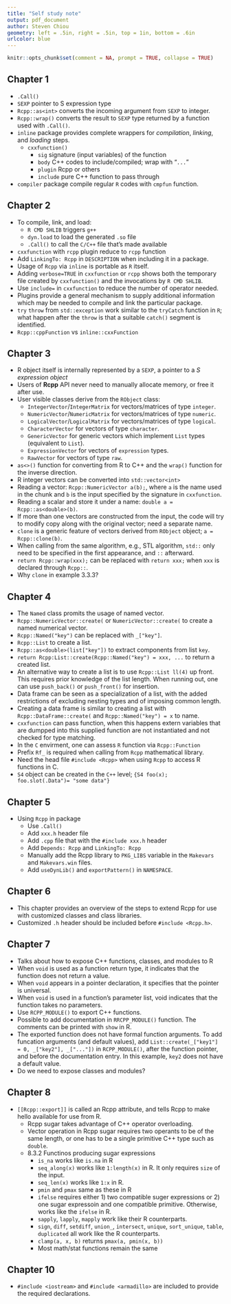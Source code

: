 ```yaml
---
title: "Self study note"
output: pdf_document
author: Steven Chiou
geometry: left = .5in, right = .5in, top = 1in, bottom = .6in
urlcolor: blue
---
```


```R
knitr::opts_chunk$set(comment = NA, prompt = TRUE, collapse = TRUE)
```

## Chapter 1
  - `.Call()` 
  - `SEXP` pointer to S expression type
  - `Rcpp::as<int>` converts the incoming argument from `SEXP` to integer.
  - `Rcpp::wrap()` converts the result to `SEXP` type returned by a function used with `.Call()`.
  - `inline` package provides complete wrappers for *compilation*, *linking*, and *loading* steps. 
    - `cxxfunction()` 
      - `sig` signature (input variables) of the function
      - `body` C++ codes to include/compiled; wrap with "`...`"
      - `plugin` Rcpp or others
      - `include` pure C++ function to pass through
  - `compiler` package compile regular `R` codes with `cmpfun` function.
      
## Chapter 2
  - To compile, link, and load:
    - `R CMD SHLIB` triggers `g++`
    - `dyn.load` to load the generated `.so` file
    - `.Call()` to call the `C/C++` file that's made available
  - `cxxfunction` with `rcpp` plugin reduce to `rcpp` function
  - Add `LinkingTo: Rcpp` in `DESCRIPTION` when including it in a package. 
  - Usage of `Rcpp` via `inline` is portable as `R` itself.
  - Adding `verbose=TRUE` in `cxxfunction` or `rcpp` shows both the temporary file created by `cxxfunction()` and the invocations by `R CMD SHLIB`. 
  - Use `include=` in `cxxfunction` to reduce the number of operator needed.
  - Plugins provide a general mechanism to supply additional information which may be needed to compile and link the particular package.
  - `try` `throw` from `std::exception` work similar to the `tryCatch` function in `R`; what happen after the `throw` is that a suitable `catch()` segment is identified.
  - `Rcpp::cppFunction` vs  `inline::cxxFunction`

## Chapter 3
  - R object itself is internally represented by a `SEXP`, a pointer to a *S expression object*
  - Users of **Rcpp** API never need to manually allocate memory, or free it after use. 
  - User visible classes derive from the `RObject` class: 
    - `IntegerVector`/`IntegerMatrix` for vectors/matrices of type `integer`.
    - `NumericVector`/`NumericMatrix` for vectors/matrices of type `numeric`.
    - `LogicalVector`/`LogicalMatrix` for vectors/matrices of type `logical`.
    - `CharacterVector` for vectors of type `character`.
    - `GenericVector` for generic vectors which implement `List` types (equivalent to `List`).
    - `ExpressionVector` for vectors of `expression` types.
    - `RawVector` for vectors of type `raw`.
  - `as<>()` function for converting from R to C++ and the `wrap()` function for the inverse direction. 
  - R integer vectors can be converted into `std::vector<int>`
  - Reading a vector: `Rcpp::NumericVector a(b);`, where `a` is the name used in the chunk and `b` is the input specified by the signature in `cxxfunction`.
  - Reading a scalar and store it under a name: `double a = Rcpp::as<double>(b)`.
  - If more than one vectors are constructed from the input, the code will try to modify copy along with the original vector; need a separate name.
  - `clone` is a generic feature of vectors derived from `RObject` object; `a = Rcpp::clone(b)`.
  - When calling from the same algorithm, e.g., STL algorithm, `std::` only need to be specified in the first appearance, and `::` afterward.
  - `return Rcpp::wrap(xxx);` can be replaced with `return xxx;` when `xxx` is declared through `Rcpp::`.
  - Why `clone` in example 3.3.3?
  
## Chapter 4
  - The `Named` class promits the usage of named vector.
  - `Rcpp::NumericVector::create(` or `NumericVector::create(` to create a named numerical vector.
  - `Rcpp::Named("key")` can be replaced with `_["key"]`.
  - `Rcpp::List` to create a list. 
  - `Rcpp::as<double>(list["key"])` to extract components from list `key`.
  - `return Rcpp:List::create(Rcpp::Named("key") = xxx, ...` to return a created list.
  - An alternative way to create a list is to use `Rcpp::List ll(4)` up front. This requires prior knowledge of the list length. When running out, one can use `push_back()` or `push_front()` for insertion. 
  - Data frame can be seen as a specialization of a list, with the added restrictions of excluding nesting types and of imposing common length. 
  - Creating a data frame is similar to creating a list with `Rcpp::DataFrame::create(` and `Rcpp::Named("key") = x` to name. 
  - `cxxfunction` can pass function, when this happens extern variables that are dumpped into this supplied function are not instantiated and not checked for type matching.
  - In the `C` envirment, one can assess `R` function via `Rcpp::Function`
  - Prefix `Rf_` is required when calling from `Rcpp` mathematical library.
  - Need the head file `#include <Rcpp>` when using `Rcpp` to access R functions in C.
  - `S4` object can be created in the `C++` level; 
  `{S4 foo(x);
  foo.slot(.Data")= "some data"}`
   
## Chapter 5
  - Using `Rcpp` in package
    - Use `.Call()`
    - Add `xxx.h` header file
    - Add `.cpp` file that with the `#include xxx.h` header 
    - Add `Depends: Rcpp` and `LinkingTo: Rcpp`
    - Manually add the Rcpp library to `PKG_LIBS` variable in the `Makevars` and `Makevars.win` files.
    - Add `useDynLib()` and `exportPattern()` in `NAMESPACE`.
    
## Chapter 6
  - This chapter provides an overview of the steps to extend Rcpp for use with customized classes and class libraries. 
  - Customized `.h` header should be included before `#include <Rcpp.h>`.
  
## Chapter 7
  - Talks about how to expose C++ functions, classes, and modules to R
  - When `void` is used as a function return type, it indicates that the function does not return a value. 
  - When `void` appears in a pointer declaration, it specifies that the pointer is universal. 
  - When `void` is used in a function's parameter list, void indicates that the function takes no parameters.
  - Use `RCPP_MODULE()` to export C++ functions.
  - Possible to add documentation in `RRCPP_MODULE()` function. The comments can be printed with `show` in R.
  - The exported function does not have formal function arguments. To add funcation arguments (and default values), add `List::create(_["key1"] = 0, _["key2"], _["..."])` in `RCPP_MODULE()`, after the function pointer, and before the documentation entry. In this example, `key2` does not have a default value.
  - Do we need to expose classes and modules?
  
## Chapter 8
- `[[Rcpp::export]]` is called an Rcpp attribute, and tells Rcpp to make hello available for use
from R.
  - Rcpp sugar takes advantage of C++ operator overloading.
  - Vector operation in Rcpp sugar requires two operants to be of the same length, or one has to be a single primitive C++ type such as `double`.
  - \S 8.3.2 Functinos producing sugar expressions
    - `is_na` works like `is.na` in R
    - `seq_along(x)` works like `1:length(x)` in R. It only requires `size` of the input.
    - `seq_len(x)` works like `1:x` in R.
    - `pmin` and `pmax` same as these in R
    - `ifelse` requires either 1) two compatible suger expressions or 2) one sugar expressoin and one compatible primitive. Otherwise, works like the `ifelse` in R.
    - `sapply`, `lapply`, `mapply` work like their R counterparts.
    - `sign`, `diff`, `setdiff`, `union_`, `intersect`, `unique`, `sort_unique`, `table`, `duplicated` all work like the R counterparts.
    - `clamp(a, x, b)` returns `pmax(a, pmin(x, b))`
    - Most math/stat functions remain the same
    
## Chapter 10
  - `#include <iostream>` and `#include <armadillo>` are included to provide the required declarations. 
  